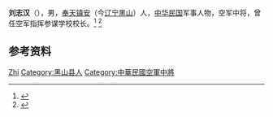{{Otheruses|other=名为刘志汉的其他人物|刘志汉}}

'''刘志汉'''（{{bd|1913年||？|}}），男，[[奉天省|奉天]][[黑山县|镇安]]（今[[辽宁|辽宁]][[黑山县|黑山]]）人，[[中华民国|中华民国]]军事人物，空军中将，曾任空军指挥参谋学校校长。<ref>{{Cite book|title=中国国民党高级将领征略|author=任宝根编著|publisher=作家出版社|year=2007|isbn=|location=北京|pages=}}</ref>
<ref>{{Cite book|title=中国国民党全书 • 下|author=余克礼, 朱显龙主编; 张民宪, 高景轩, 彭付芝副主编|publisher=陕西人民出版社|year=2001|isbn=|location=西安|pages=}}</ref>

== 参考资料 ==
{{reflist}}

{{中国人物小作品}}

{{Authority control}}
{{DEFAULTSORT:Liu刘}}
[[Category:刘姓|Zhi]]
[[Category:黑山县人|Category:黑山县人]]
[[Category:中華民國空軍中將|Category:中華民國空軍中將]]